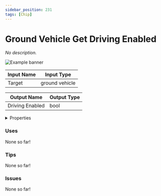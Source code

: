 ```yaml
---
sidebar_position: 231
tags: [Chip]
---
```


# Ground Vehicle Get Driving Enabled

*No description.*



![Example banner](./assets/f41ae49a-dbf3-4b4b-87dc-68614da242cc.svg)

| Input Name | Input Type |
|-----------|-----------|
| Target | ground vehicle |

| Output Name | Output Type |
|-----------|-----------|
| Driving Enabled | bool |


<details>
  <summary>Properties</summary>
  <div>
    <div>
    <table>
      <thead>
        <tr>
          <th>Is beta required?</th>
          <th>❌</th>
        </tr>
        <tr>
          <th>Is this chip a trolling risk?</th>
          <th>❌</th>
        </tr>
        <tr>
          <th>Chip UUPD</th>
          <th>._uuid</th>
        </tr>
      </thead>
    </table>
    </div>
  </div>
</details>

### Uses

None so far!

### Tips

None so far!

### Issues

None so far!